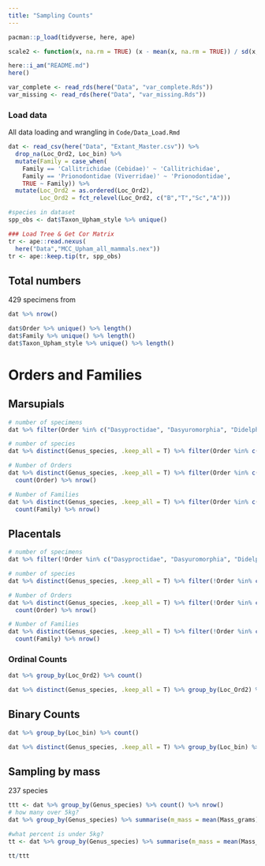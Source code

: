 ```yaml
---
title: "Sampling Counts"
---
```


```r

pacman::p_load(tidyverse, here, ape)

scale2 <- function(x, na.rm = TRUE) (x - mean(x, na.rm = TRUE)) / sd(x, na.rm)

here::i_am("README.md")
here()

var_complete <- read_rds(here("Data", "var_complete.Rds"))
var_missing <- read_rds(here("Data", "var_missing.Rds"))
```

### Load data  
All data loading and wrangling in `Code/Data_Load.Rmd`
```r
dat <- read_csv(here("Data", "Extant_Master.csv")) %>% 
  drop_na(Loc_Ord2, Loc_bin) %>% 
  mutate(Family = case_when(
    Family == 'Callitrichidae (Cebidae)' ~ 'Callitrichidae',
    Family == 'Prionodontidae (Viverridae)' ~ 'Prionodontidae',
    TRUE ~ Family)) %>% 
  mutate(Loc_Ord2 = as.ordered(Loc_Ord2),
         Loc_Ord2 = fct_relevel(Loc_Ord2, c("B","T","Sc","A")))

#species in dataset
spp_obs <- dat$Taxon_Upham_style %>% unique()

### Load Tree & Get Cor Matrix
tr <- ape::read.nexus(
  here("Data","MCC_Upham_all_mammals.nex"))
tr <- ape::keep.tip(tr, spp_obs)
```



## Total numbers
429 specimens from 
```r
dat %>% nrow()

dat$Order %>% unique() %>% length()
dat$Family %>% unique() %>% length()
dat$Taxon_Upham_style %>% unique() %>% length()
```

# Orders and Families

## Marsupials
```r
# number of specimens
dat %>% filter(Order %in% c("Dasyproctidae", "Dasyuromorphia", "Didelphimorphia", "Diprotodontia", "Microbiotheria", "Notoryctemorphia", "Paucituberculata", "Peramelemorphia")) %>% nrow()

# number of species
dat %>% distinct(Genus_species, .keep_all = T) %>% filter(Order %in% c("Dasyproctidae", "Dasyuromorphia", "Didelphimorphia", "Diprotodontia", "Microbiotheria", "Notoryctemorphia", "Paucituberculata", "Peramelemorphia")) %>% nrow()

# Number of Orders
dat %>% distinct(Genus_species, .keep_all = T) %>% filter(Order %in% c("Dasyproctidae", "Dasyuromorphia", "Didelphimorphia", "Diprotodontia", "Microbiotheria", "Notoryctemorphia", "Paucituberculata", "Peramelemorphia")) %>% 
  count(Order) %>% nrow()

# Number of Families
dat %>% distinct(Genus_species, .keep_all = T) %>% filter(Order %in% c("Dasyproctidae", "Dasyuromorphia", "Didelphimorphia", "Diprotodontia", "Microbiotheria", "Notoryctemorphia", "Paucituberculata", "Peramelemorphia")) %>% 
  count(Family) %>% nrow()
```

## Placentals
```r
# number of specimens
dat %>% filter(!Order %in% c("Dasyproctidae", "Dasyuromorphia", "Didelphimorphia", "Diprotodontia", "Microbiotheria", "Notoryctemorphia", "Paucituberculata", "Peramelemorphia", "Monotremata")) %>% nrow()

# number of species
dat %>% distinct(Genus_species, .keep_all = T) %>% filter(!Order %in% c("Dasyproctidae", "Dasyuromorphia", "Didelphimorphia", "Diprotodontia", "Microbiotheria", "Notoryctemorphia", "Paucituberculata", "Peramelemorphia", "Monotremata")) %>% nrow()

# Number of Orders
dat %>% distinct(Genus_species, .keep_all = T) %>% filter(!Order %in% c("Dasyproctidae", "Dasyuromorphia", "Didelphimorphia", "Diprotodontia", "Microbiotheria", "Notoryctemorphia", "Paucituberculata", "Peramelemorphia", "Monotremata")) %>% 
  count(Order) %>% nrow()

# Number of Families
dat %>% distinct(Genus_species, .keep_all = T) %>% filter(!Order %in% c("Dasyproctidae", "Dasyuromorphia", "Didelphimorphia", "Diprotodontia", "Microbiotheria", "Notoryctemorphia", "Paucituberculata", "Peramelemorphia", "Monotremata")) %>% 
  count(Family) %>% nrow()
```


### Ordinal Counts
```r
dat %>% group_by(Loc_Ord2) %>% count()

dat %>% distinct(Genus_species, .keep_all = T) %>% group_by(Loc_Ord2) %>% count()
```

## Binary Counts
```r
dat %>% group_by(Loc_bin) %>% count()

dat %>% distinct(Genus_species, .keep_all = T) %>% group_by(Loc_bin) %>% count()
```

## Sampling by mass
237 species
```r
ttt <- dat %>% group_by(Genus_species) %>% count() %>% nrow()
# how many over 5kg?
dat %>% group_by(Genus_species) %>% summarise(m_mass = mean(Mass_grams)) %>% ungroup() %>% filter(m_mass > 5000) %>% nrow()

#what percent is under 5kg?
tt <- dat %>% group_by(Genus_species) %>% summarise(m_mass = mean(Mass_grams)) %>% ungroup() %>% filter(m_mass < 5000) %>% nrow()

tt/ttt
```

